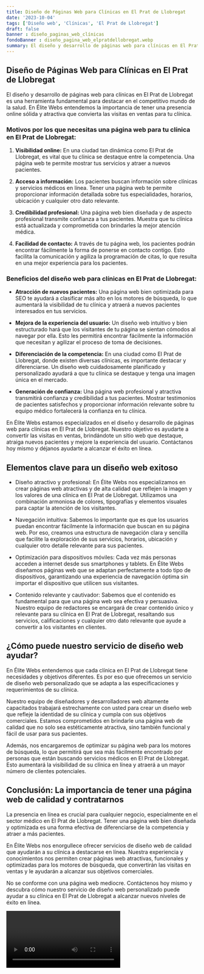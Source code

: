 ```yaml
---
title: Diseño de Páginas Web para Clínicas en El Prat de Llobregat
date: '2023-10-04'
tags: ['Diseño web', 'Clínicas', 'El Prat de Llobregat']
draft: false
banner : diseño_paginas_web_clínicas
fondoBanner : diseño_pagina_web_elpratdellobregat.webp
summary: El diseño y desarrollo de páginas web para clínicas en El Prat de Llobregat es una herramienta fundamental para destacar en el competitivo mundo de la salud. En Élite Webs entendemos la importancia de tener una presencia online sólida y atractiva que convierta las visitas en ventas para tu clínica. 
---
```


## Diseño de Páginas Web para Clínicas en El Prat de Llobregat

El diseño y desarrollo de páginas web para clínicas en El Prat de Llobregat es una herramienta fundamental para destacar en el competitivo mundo de la salud. En Élite Webs entendemos la importancia de tener una presencia online sólida y atractiva que convierta las visitas en ventas para tu clínica. 

### Motivos por los que necesitas una página web para tu clínica en El Prat de Llobregat:

1. **Visibilidad online:** En una ciudad tan dinámica como El Prat de Llobregat, es vital que tu clínica se destaque entre la competencia. Una página web te permite mostrar tus servicios y atraer a nuevos pacientes.

2. **Acceso a información:** Los pacientes buscan información sobre clínicas y servicios médicos en línea. Tener una página web te permite proporcionar información detallada sobre tus especialidades, horarios, ubicación y cualquier otro dato relevante.

3. **Credibilidad profesional:** Una página web bien diseñada y de aspecto profesional transmite confianza a tus pacientes. Muestra que tu clínica está actualizada y comprometida con brindarles la mejor atención médica.

4. **Facilidad de contacto:** A través de tu página web, los pacientes podrán encontrar fácilmente la forma de ponerse en contacto contigo. Esto facilita la comunicación y agiliza la programación de citas, lo que resulta en una mejor experiencia para los pacientes.

### Beneficios del diseño web para clínicas en El Prat de Llobregat:

- **Atracción de nuevos pacientes:** Una página web bien optimizada para SEO te ayudará a clasificar más alto en los motores de búsqueda, lo que aumentará la visibilidad de tu clínica y atraerá a nuevos pacientes interesados en tus servicios.

- **Mejora de la experiencia del usuario:** Un diseño web intuitivo y bien estructurado hará que los visitantes de tu página se sientan cómodos al navegar por ella. Esto les permitirá encontrar fácilmente la información que necesitan y agilizar el proceso de toma de decisiones.

- **Diferenciación de la competencia:** En una ciudad como El Prat de Llobregat, donde existen diversas clínicas, es importante destacar y diferenciarse. Un diseño web cuidadosamente planificado y personalizado ayudará a que tu clínica se destaque y tenga una imagen única en el mercado.

- **Generación de confianza:** Una página web profesional y atractiva transmitirá confianza y credibilidad a tus pacientes. Mostrar testimonios de pacientes satisfechos y proporcionar información relevante sobre tu equipo médico fortalecerá la confianza en tu clínica.

En Élite Webs estamos especializados en el diseño y desarrollo de páginas web para clínicas en El Prat de Llobregat. Nuestro objetivo es ayudarte a convertir las visitas en ventas, brindándote un sitio web que destaque, atraiga nuevos pacientes y mejore la experiencia del usuario. Contáctanos hoy mismo y déjanos ayudarte a alcanzar el éxito en línea.

<GifSeo />

<Cta />

## Elementos clave para un diseño web exitoso

- Diseño atractivo y profesional: En Élite Webs nos especializamos en crear páginas web atractivas y de alta calidad que reflejen la imagen y los valores de una clínica en El Prat de Llobregat. Utilizamos una combinación armoniosa de colores, tipografías y elementos visuales para captar la atención de los visitantes.

- Navegación intuitiva: Sabemos lo importante que es que los usuarios puedan encontrar fácilmente la información que buscan en su página web. Por eso, creamos una estructura de navegación clara y sencilla que facilite la exploración de sus servicios, horarios, ubicación y cualquier otro detalle relevante para sus pacientes.

- Optimización para dispositivos móviles: Cada vez más personas acceden a internet desde sus smartphones y tablets. En Élite Webs diseñamos páginas web que se adaptan perfectamente a todo tipo de dispositivos, garantizando una experiencia de navegación óptima sin importar el dispositivo que utilicen sus visitantes.

- Contenido relevante y cautivador: Sabemos que el contenido es fundamental para que una página web sea efectiva y persuasiva. Nuestro equipo de redactores se encargará de crear contenido único y relevante para su clínica en El Prat de Llobregat, resaltando sus servicios, calificaciones y cualquier otro dato relevante que ayude a convertir a los visitantes en clientes.

## ¿Cómo puede nuestro servicio de diseño web ayudar?

En Élite Webs entendemos que cada clínica en El Prat de Llobregat tiene necesidades y objetivos diferentes. Es por eso que ofrecemos un servicio de diseño web personalizado que se adapta a las especificaciones y requerimientos de su clínica.

Nuestro equipo de diseñadores y desarrolladores web altamente capacitados trabajará estrechamente con usted para crear un diseño web que refleje la identidad de su clínica y cumpla con sus objetivos comerciales. Estamos comprometidos en brindarle una página web de calidad que no solo sea estéticamente atractiva, sino también funcional y fácil de usar para sus pacientes.

Además, nos encargaremos de optimizar su página web para los motores de búsqueda, lo que permitirá que sea más fácilmente encontrado por personas que están buscando servicios médicos en El Prat de Llobregat. Esto aumentará la visibilidad de su clínica en línea y atraerá a un mayor número de clientes potenciales.

## Conclusión: La importancia de tener una página web de calidad y contratarnos

La presencia en línea es crucial para cualquier negocio, especialmente en el sector médico en El Prat de Llobregat. Tener una página web bien diseñada y optimizada es una forma efectiva de diferenciarse de la competencia y atraer a más pacientes.

En Élite Webs nos enorgullece ofrecer servicios de diseño web de calidad que ayudarán a su clínica a destacarse en línea. Nuestra experiencia y conocimientos nos permiten crear páginas web atractivas, funcionales y optimizadas para los motores de búsqueda, que convertirán las visitas en ventas y le ayudarán a alcanzar sus objetivos comerciales.

No se conforme con una página web mediocre. Contáctenos hoy mismo y descubra cómo nuestro servicio de diseño web personalizado puede ayudar a su clínica en El Prat de Llobregat a alcanzar nuevos niveles de éxito en línea.

<Video />

<CtaBot job='Clínicas' city='El Prat de Llobregat'/>

<Gmaps query='El Prat de Llobregat+españa+maps' />